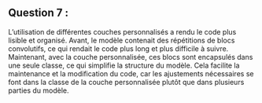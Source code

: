 ## Question 7 :
L'utilisation de différentes couches personnalisés a rendu le code plus lisible et organisé. Avant, le modèle contenait des répétitions de blocs convolutifs, ce qui rendait le code plus long et plus difficile à suivre. Maintenant, avec la couche personnalisée, ces blocs sont encapsulés dans une seule classe, ce qui simplifie la structure du modèle. Cela facilite la maintenance et la modification du code, car les ajustements nécessaires se font dans la classe de la couche personnalisée plutôt que dans plusieurs parties du modèle.